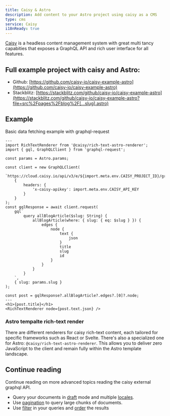 ```yaml
---
title: Caisy & Astro
description: Add content to your Astro project using caisy as a CMS
type: cms
service: Caisy
i18nReady: true
---
```

[Caisy](https://caisy.io/) is a headless content management system with great multi tancy capabities that exposes a GraphQL API and rich user interface for all features.

## Full example project with caisy and Astro:
*   Github: [https://github.com/caisy-io/caisy-example-astro](https://github.com/caisy-io/caisy-example-astro)
*   Stackblitz: [https://stackblitz.com/github/caisy-io/caisy-example-astro](https://stackblitz.com/github/caisy-io/caisy-example-astro?file=src%2Fpages%2Fblog%2F[...slug].astro)
    
## Example
Basic data fetching example with graphql-request

```astro title="src/pages/blog/[...slug].astro"
---
import RichTextRenderer from '@caisy/rich-text-astro-renderer';
import { gql, GraphQLClient } from 'graphql-request';

const params = Astro.params;

const client = new GraphQLClient(
	`https://cloud.caisy.io/api/v3/e/${import.meta.env.CAISY_PROJECT_ID}/graphql`,
	{
		headers: {
			'x-caisy-apikey': import.meta.env.CAISY_API_KEY
		}
	}
);
const gqlResponse = await client.request(
	gql`
		query allBlogArticle($slug: String) {
			allBlogArticle(where: { slug: { eq: $slug } }) {
				edges {
					node {
						text {
							json
						}
						title
						slug
						id
					}
				}
			}
		}
	`,
	{ slug: params.slug }
);

const post = gqlResponse?.allBlogArticle?.edges?.[0]?.node;
---
<h1>{post.title}</h1>
<RichTextRenderer node={post.text.json} />
```

### Astro tempalte rich-text render
There are different renderers for caisy rich-text content, each tailored for specific frameworks such as React or Svelte. There's also a specialized one for Astro: `@caisy/rich-text-astro-renderer`. This allows you to deliver zero JavaScript to the client and remain fully within the Astro template landscape.

## Continue reading 
Continue reading on more advanced topics reading the caisy external graphql API. 
*  Query your documents in [draft](https://caisy.io/developer/docs/external-api/localization-and-preview#preview-mode-15) mode and multiple [locales](https://caisy.io/developer/docs/external-api/localization-and-preview#localization-in-a-graphql-query-8).
*  Use [pagination](https://caisy.io/developer/docs/external-api/queries-pagination) to query large chunks of documents.
*  Use [filter](https://caisy.io/developer/docs/external-api/external-filter-and-sorting) in your queries and [order](https://caisy.io/developer/docs/external-api/external-filter-and-sorting#sorting-8) the results
